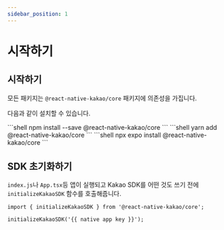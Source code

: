 ```yaml
---
sidebar_position: 1
---
```






# 시작하기
## 시작하기

모든 패키지는 `@react-native-kakao/core` 패키지에 의존성을 가집니다.

다음과 같이 설치할 수 있습니다.

<Tabs>
  <TabItem value="npm" label="NPM" default>
    ```shell
    npm install --save @react-native-kakao/core
    ```
  </TabItem>
  <TabItem value="yarn" label="Yarn">
    ```shell
    yarn add @react-native-kakao/core
    ```
  </TabItem>
  <TabItem value="expo" label="Expo">
    ```shell
    npx expo install @react-native-kakao/core
    ```
  </TabItem>
</Tabs>

## SDK 초기화하기

`index.js`나 `App.tsx`등 앱이 실행되고 Kakao SDK를 어떤 것도 쓰기 전에 `initializeKakaoSDK` 함수를 호출해줍니다.

```tsx title='index.js'
import { initializeKakaoSDK } from '@react-native-kakao/core';

initializeKakaoSDK('{{ native app key }}');
```